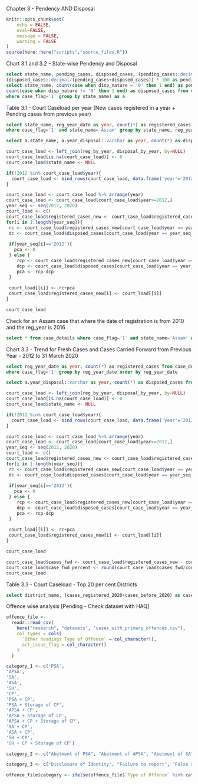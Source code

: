 
Chapter 3 - Pendency AND Disposal

```r
knitr::opts_chunk$set(
	echo = FALSE,
	eval=FALSE,
	message = FALSE,
	warning = FALSE
)
source(here::here("scripts","source_files.R"))
```

Chart 3.1 and 3.2 - State-wise Pendency and Disposal
```sql

select state_name, pending_cases, disposed_cases, (pending_cases::decimal/(pending_cases+disposed_cases)) * 100 as pending_percent, 
(disposed_cases::decimal/(pending_cases+disposed_cases)) * 100 as pending_percent from (
select state_name, count(case when disp_nature = '0' then 1 end) as pending_cases, 
count(case when disp_nature != '0' then 1 end) as disposed_cases from case_details
where case_flag='1' group by state_name) as a
```
Table 3.1 - Court Caseload per year
(New cases registered in a year + Pending cases from previous year)

```sql
select state_name, reg_year_date as year, count(*) as registered_cases from case_details
where case_flag='1' and state_name='Assam' group by state_name, reg_year_date order by reg_year_date
```

```sql
select a.state_name, a.year_disposal::varchar as year, count(*) as disposed_cases from (select state_name, DATE_PART('year', date_of_decision::date) as year_disposal from case_details where case_flag='1' and state_name='Assam' and disp_nature!='0') as a group by state_name, year_disposal order by year_disposal
```

```r
court_case_load <- left_join(reg_by_year, disposal_by_year, by=NULL) 
court_case_load[is.na(court_case_load)] <- 0
court_case_load$state_name <- NULL

if(!2012 %in% court_case_load$year){
  court_case_load <- bind_rows(court_case_load, data.frame('year'='2012', 'registered_cases'=0, disposed_cases=0))
}

court_case_load <- court_case_load %>% arrange(year)
court_case_load <- court_case_load[court_case_load$year>=2012,]
year_seq <- seq(2012, 2020)
court_load <- c()
court_case_load$registered_cases_new <- court_case_load$registered_cases 
for(i in 1:length(year_seq)){
 rc <- court_case_load$registered_cases_new[court_case_load$year == year_seq[i]]
 dc <- court_case_load$disposed_cases[court_case_load$year == year_seq[i]]
  
 if(year_seq[i]=='2012'){
   pca <- 0
 } else {
    rcp <- court_case_load$registered_cases_new[court_case_load$year == year_seq[i-1]]
    dcp <- court_case_load$disposed_cases[court_case_load$year == year_seq[i-1]]
    pca <- rcp-dcp
 }
  
 court_load[[i]] <- rc+pca
 court_case_load$registered_cases_new[i] <- court_load[[i]]
}

court_case_load
```

Check for an Assam case that where the date of registration is from 2010 and the reg_year is 2016
```sql
select * from case_details where case_flag='1' and state_name='Assam' and reg_year_date <= '2012'
```
Chart 3.3 - Trend for Fresh Cases and Cases Carried Forward from Previous Year - 2012 to 31 March 2020

```sql
select reg_year_date as year, count(*) as registered_cases from case_details
where case_flag='1' group by reg_year_date order by reg_year_date
```

```sql
select a.year_disposal::varchar as year, count(*) as disposed_cases from (select state_name, DATE_PART('year', date_of_decision::date) as year_disposal from case_details where case_flag='1' and disp_nature!='0') as a group by year_disposal order by year_disposal
```

```r
court_case_load <- left_join(reg_by_year, disposal_by_year, by=NULL) 
court_case_load[is.na(court_case_load)] <- 0
court_case_load$state_name <- NULL

if(!2012 %in% court_case_load$year){
  court_case_load <- bind_rows(court_case_load, data.frame('year'='2012', 'registered_cases'=0, disposed_cases=0))
}

court_case_load <- court_case_load %>% arrange(year)
court_case_load <- court_case_load[court_case_load$year>=2012,]
year_seq <- seq(2012, 2020)
court_load <- c()
court_case_load$registered_cases_new <- court_case_load$registered_cases 
for(i in 1:length(year_seq)){
 rc <- court_case_load$registered_cases_new[court_case_load$year == year_seq[i]]
 dc <- court_case_load$disposed_cases[court_case_load$year == year_seq[i]]
  
 if(year_seq[i]=='2012'){
   pca <- 0
 } else {
    rcp <- court_case_load$registered_cases_new[court_case_load$year == year_seq[i-1]]
    dcp <- court_case_load$disposed_cases[court_case_load$year == year_seq[i-1]]
    pca <- rcp-dcp
 }
  
 court_load[[i]] <- rc+pca
 court_case_load$registered_cases_new[i] <- court_load[[i]]
}

court_case_load
```

```r

court_case_load$cases_fwd <- court_case_load$registered_cases_new - court_case_load$registered_cases
court_case_load$case_fwd_percent <- round(court_case_load$cases_fwd/court_case_load$registered_cases_new * 100,2)
court_case_load

```

Table 3.3 - Court Caseload - Top 20 per cent Districts

```sql
select district_name, (cases_registered_2020+cases_before_2020) as case_load_2020 from (select district_name, count(case when reg_year_date='2020' then 1 end) as cases_registered_2020, count(case when reg_year_date<'2020' and (DATE_PART('year', date_of_decision::date)>='2020' OR disp_nature='0') then 1 end)  as cases_before_2020  from case_details where case_flag='1' and state_name='Haryana' group by district_name) as a order by case_load_2020 desc
```

Offence wise analysis [Pending - Check dataset with HAQ]

```r
offence_file <-
  readr::read_csv(
    here("research", "datasets", "cases_with_primary_offences.csv"),
    col_types = cols(
      `Other headings Type of Offence` = col_character(),
      act_issue_flag = col_character()
    )
  )

category_1 <- c('PSA',
'APSA',
'SA',
'ASA',
'SH',
'CP',
'PSA + CP',
'PSA + Storage of CP',
'APSA + CP',
'APSA + Storage of CP',
'APSA + CP + Storage of CP',
'SA + CP',
'ASA + CP',
'SH + CP',
'SH + CP + Storage of CP')

category_2 <- c("Abetment of PSA", "Abetment of APSA", "Abetment of SA", "Abetment of ASA", "Abetment of SH", "Abetment of CP", "Attempt to PSA", "Attempt to APSA", "Attempt to SA", "Attempt to ASA", "Attempt to SH", "Abetment of PSA + CP", "Abetment of APSA + CP", "Abetment to SH + CP", "Abetment of SA + Storage of CP", "Abetment of PSA + CP + Storage of CP", "Abetment of PSA + Attempt to PSA", "Abetment of APSA + Attempt to APSA", "Abetment of SA + Attempt to SA")

category_3 <- c("Disclosure of Identity", "Failure to report", "False reporting")

offence_file$category <- ifelse(offence_file$`Type of Offence` %in% category_1, 'c1',ifelse(offence_file$`Type of Offence` %in% category_2,'c2',ifelse(offence_file$`Type of Offence` %in% category_3, 'c3','not_found')))
```

